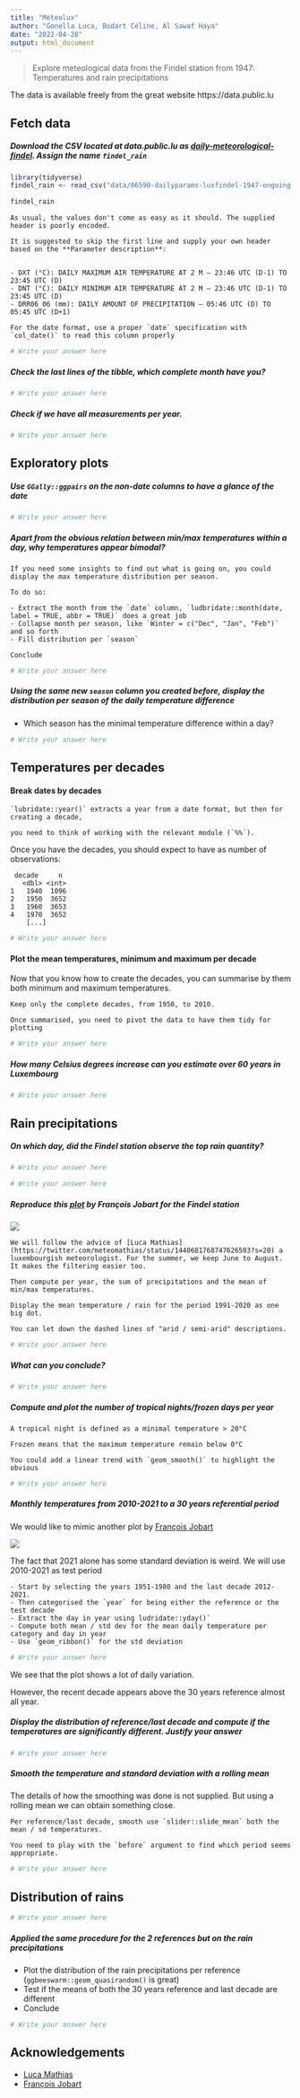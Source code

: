 ```yaml
---
title: "Meteolux"
author: "Gonella Luca, Bodart Céline, Al Sawaf Haya"
date: "2022-04-28"
output: html_document
---
```





> Explore meteological data from the Findel station from 1947: Temperatures and rain precipitations

The data is available freely from the great website https://data.public.lu

## Fetch data


##### Download the CSV located at data.public.lu as [daily-meteorological-findel](https://data.public.lu/fr/datasets/daily-meteorological-parameters-luxembourg-findel-airport-wmo-id-06590/). Assign the name `findel_rain`

```r
library(tidyverse)
findel_rain <- read_csv("data/06590-dailyparams-luxfindel-1947-ongoing.csv", locale=locale(encoding="latin1"))

findel_rain

```

```block
As usual, the values don't come as easy as it should. The supplied header is poorly encoded.

It is suggested to skip the first line and supply your own header based on the **Parameter description**:


- DXT (°C): DAILY MAXIMUM AIR TEMPERATURE AT 2 M – 23:46 UTC (D-1) TO 23:45 UTC (D)
- DNT (°C): DAILY MINIMUM AIR TEMPERATURE AT 2 M – 23:46 UTC (D-1) TO 23:45 UTC (D)
- DRR06_06 (mm): DAILY AMOUNT OF PRECIPITATION – 05:46 UTC (D) TO 05:45 UTC (D+1)

For the date format, use a proper `date` specification with `col_date()` to read this column properly
```

```r
# Write your answer here
```


##### Check the last lines of the tibble, which complete month have you?

```r
# Write your answer here
```


##### Check if we have all measurements per year.

```r
# Write your answer here
```


## Exploratory plots

##### Use `GGally::ggpairs` on the non-date columns to have a glance of the date

```r
# Write your answer here
```


##### Apart from the obvious relation between min/max temperatures within a day, why temperatures appear bimodal?


```block
If you need some insights to find out what is going on, you could display the max temperature distribution per season.

To do so:

- Extract the month from the `date` column, `ludbridate::month(date, label = TRUE, abbr = TRUE)` does a great job
- Collapse month per season, like `Winter = c("Dec", "Jan", "Feb")` and so forth
- Fill distribution per `season`

Conclude
```



```r
# Write your answer here
```


##### Using the same new `season` column you created before, display the distribution per season of the daily temperature difference 

- Which season has the minimal temperature difference within a day?

```r
# Write your answer here
```



## Temperatures per decades

#### Break dates by decades

```block
`lubridate::year()` extracts a year from a date format, but then for creating a decade,

you need to think of working with the relevant module (`%%`).
```


Once you have the decades, you should expect to have as number of observations:
```
 decade     n
   <dbl> <int>
1   1940  1096
2   1950  3652
3   1960  3653
4   1970  3652
    [...]
```

```r
# Write your answer here
```


#### Plot the mean temperatures, minimum and maximum per decade

Now that you know how to create the decades, you can summarise by them both
 minimum and maximum temperatures.
 
```block
Keep only the complete decades, from 1950, to 2010.

Once summarised, you need to pivot the data to have them tidy for plotting
```

```r
# Write your answer here
```



##### How many Celsius degrees increase can you estimate over 60 years in Luxembourg

```r
# Write your answer here
```



## Rain precipitations

##### On which day, did the Findel station observe the top rain quantity?


```r
# Write your answer here
```

```r
# Write your answer here
```






##### Reproduce this [plot](https://twitter.com/Francois_Jobard/status/1440246462361726980) by François Jobart for the Findel station

![](https://pbs.twimg.com/media/E_zGK4nVUAsL7Du?format=png&name=900x900)


```block
We will follow the advice of [Luca Mathias](https://twitter.com/meteomathias/status/1440681768747626503?s=20) a luxembourgish meteorologist. For the summer, we keep June to August. It makes the filtering easier too.

Then compute per year, the sum of precipitations and the mean of min/max temperatures.

Display the mean temperature / rain for the period 1991-2020 as one big dot.

You can let down the dashed lines of "arid / semi-arid" descriptions.
```

```r
# Write your answer here
```


##### What can you conclude?

```r
# Write your answer here
```



##### Compute and plot the number of tropical nights/frozen days per year 

```block
A tropical night is defined as a minimal temperature > 20°C

Frozen means that the maximum temperature remain below 0°C

You could add a linear trend with `geom_smooth()` to highlight the obvious
```

```r
# Write your answer here
```





##### Monthly temperatures from 2010-2021 to a 30 years referential period

We would like to mimic another plot by [François Jobart](https://twitter.com/Francois_Jobard/status/1479708565849923586?s=20&t=rqxYEY6G36TDe93vnWcnzQ)

![](https://pbs.twimg.com/media/FIj6-k2WUAMy4zL?format=png&name=medium)

The fact that 2021 alone has some standard deviation is weird. We will use 2010-2021 as test period

```block
- Start by selecting the years 1951-1980 and the last decade 2012-2021.
- Then categorised the `year` for being either the reference or the test decade
- Extract the day in year using ludridate::yday()`
- Compute both mean / std dev for the mean daily temperature per category and day in year
- Use `geom_ribbon()` for the std deviation
```

```r
# Write your answer here
```


We see that the plot shows a lot of daily variation.

However, the recent decade appears above the 30 years reference almost all year.

##### Display the distribution of reference/last decade and compute if the temperatures are significantly different. Justify your answer

```r
# Write your answer here
```



##### Smooth the temperature and standard deviation with a rolling mean

The details of how the smoothing was done is not supplied. But using a rolling mean we can obtain something close.

```block
Per reference/last decade, smooth use `slider::slide_mean` both the mean / sd temperatures.

You need to play with the `before` argument to find which period seems appropriate.

```

```r
# Write your answer here
```




## Distribution of rains

```r
# Write your answer here
```


##### Applied the same procedure for the 2 references but on the rain precipitations

- Plot the distribution of the rain precipitations per reference (`ggbeeswarm::geom_quasirandom()` is great)
- Test if the means of both the 30 years reference and last decade are different
- Conclude

```r
# Write your answer here
```



## Acknowledgements

- [Luca Mathias](https://twitter.com/meteomathias)
- [François Jobart](https://twitter.com/Francois_Jobard)

